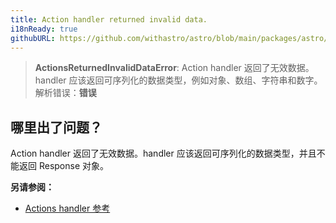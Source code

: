 ```yaml
---
title: Action handler returned invalid data.
i18nReady: true
githubURL: https://github.com/withastro/astro/blob/main/packages/astro/src/core/errors/errors-data.ts
---
```


> **ActionsReturnedInvalidDataError**: Action handler 返回了无效数据。handler 应该返回可序列化的数据类型，例如对象、数组、字符串和数字。解析错误：**错误**

## 哪里出了问题？
Action handler 返回了无效数据。handler 应该返回可序列化的数据类型，并且不能返回 Response 对象。

**另请参阅：**
-  [Actions handler 参考](/zh-cn/reference/modules/astro-actions/#handler-属性)
